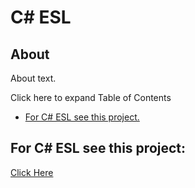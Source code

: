 
# C# ESL 

 

## About

About text.

Click here to expand Table of Contents

* [For C# ESL see this project.](#for-c-esl-you-might-check-this-project)

## For C# ESL see this project:

[Click Here](https://github.com/traviscross/freeswitch/blob/master/libs/esl/managed/ManagedEslTest/Program.cs)


